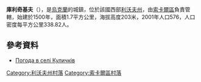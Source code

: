 {{coord|50|18|19|N|24|5|0|E|scale:100000|display=title}}

'''庫利奇基夫'''（{{lang-uk|Куличків}}），是[[烏克蘭|烏克蘭]]的城鎮，位於該國西部[[利沃夫州|利沃夫州]]，由[[索卡爾區|索卡爾區]]負責管轄，始建於1500年，面積1.7平方公里，海拔高度203米，2001年人口576，人口密度每平方公里338.82人。

==參考資料==
* [http://weather.in.ua/ua/l'vovskaja/12709 Погода в селі Куличків] {{Wayback|url=http://weather.in.ua/ua/l%27vovskaja/12709 |date=20160305202643 }}

[[Category:利沃夫州村落|Category:利沃夫州村落]]
[[Category:索卡爾區村落|Category:索卡爾區村落]]


{{Lviv-geo-stub}}